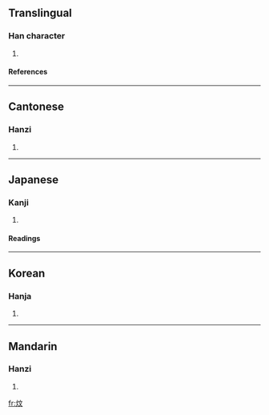 ==Translingual==
===Han character===
{{Han char|rn=86|rad=火|as=04|sn=8|four=9084<sub>1</sub>|canj=火卜大 (FYK)}}
# {{defn|Han|sort=火04}}
====References====
{{Han ref|kx=0667.010|dkj=18898|dj=1076.110|hdz=32193.020|uh=7086|ud=28806|bh=CD54|bd=52564}}

----
==Cantonese==
===Hanzi===
{{yue-hanzi|jyut=|y=man1}}
# {{defn|Cantonese}}

----
==Japanese==
===Kanji===
{{ja-kanji|grade=|rs=火04}}
# {{defn|Japanese}} 
====Readings====
{{ja-readings|on=[[ぶん]] (bun), [[もん]] (mon)|kun=[[あたたか]] (atataka)}}

----
==Korean==
===Hanja===
{{ko-hanja|hangeul=문|eumhun=|rv=mun|mr=mun|y=mun}}
# {{defn|Korean}}

----
==Mandarin==
===Hanzi===
{{cmn-hanzi|pin=[[lú]] (lu2), [[wén]] (wen2)|wg=lu<sup>2</sup>, wen<sup>2</sup>}}
# {{defn|Mandarin}}

[[fr:炆]]